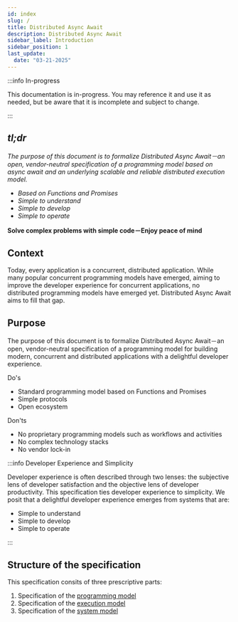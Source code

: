 ```yaml
---
id: index
slug: /
title: Distributed Async Await
description: Distributed Async Await
sidebar_label: Introduction
sidebar_position: 1
last_update:
  date: "03-21-2025"
---
```


:::info In-progress

This documentation is in-progress.
You may reference it and use it as needed, but be aware that it is incomplete and subject to change.

:::

## _tl;dr_

_The purpose of this document is to formalize Distributed Async Await－an open, vendor-neutral specification of a programming model based on async await and an underlying scalable and reliable distributed execution model._

- _Based on Functions and Promises_
- _Simple to understand_
- _Simple to develop_
- _Simple to operate_

**Solve complex problems with simple code－Enjoy peace of mind**

## Context

Today, every application is a concurrent, distributed application. While many popular concurrent programming models have emerged, aiming to improve the developer experience for concurrent applications, no distributed programming models have emerged yet. Distributed Async Await aims to fill that gap.

## Purpose

The purpose of this document is to formalize Distributed Async Await－an open, vendor-neutral specification of a programming model for building modern, concurrent and distributed applications with a delightful developer experience.

Do's

- Standard programming model based on Functions and Promises
- Simple protocols
- Open ecosystem

Don'ts

- No proprietary programming models such as workflows and activities
- No complex technology stacks
- No vendor lock-in

:::info Developer Experience and Simplicity

Developer experience is often described through two lenses: the subjective lens of developer satisfaction and the objective lens of developer productivity. This specification ties developer experience to simplicity. We posit that a delightful developer experience emerges from systems that are:

- Simple to understand
- Simple to develop
- Simple to operate

:::

## Structure of the specification

This specification consits of three prescriptive parts:

1. Specification of the [programming model](/specification/programming-model)
2. Specification of the [execution model](/specification/execution-model)
3. Specification of the [system model](/specification/system-model)
